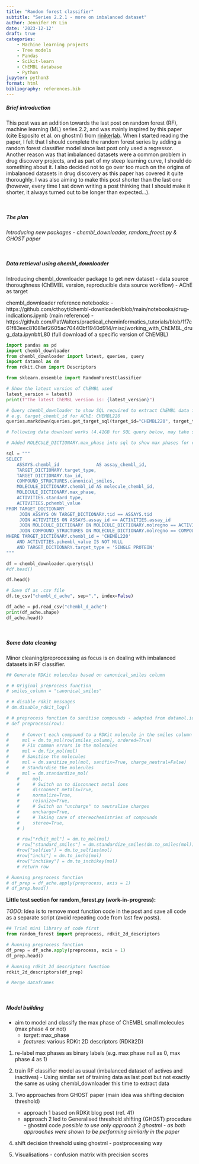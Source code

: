 ```yaml
---
title: "Random forest classifier"
subtitle: "Series 2.2.1 - more on imbalanced dataset"
author: Jennifer HY Lin
date: '2023-12-12'
draft: true
categories: 
    - Machine learning projects
    - Tree models
    - Pandas
    - Scikit-learn
    - ChEMBL database
    - Python
jupyter: python3
format: html
bibliography: references.bib
---
```


##### **Brief introduction**

This post was an addition towards the last post on random forest (RF), machine learning (ML) series 2.2, and was mainly inspired by this paper (cite Esposito et al. on ghostml) from [rinikerlab](https://github.com/rinikerlab). When I started reading the paper, I felt that I should complete the random forest series by adding a random forest classifier model since last post only used a regressor. Another reason was that imbalanced datasets were a common problem in drug discovery projects, and as part of my steep learning curve, I should do something about it. I also decided not to go over too much on the origins of imbalanced datasets in drug discovery as this paper has covered it quite thoroughly. I was also aiming to make this post shorter than the last one (however, every time I sat down writing a post thinking that I should make it shorter, it always turned out to be longer than expected...).

<br>

##### **The plan**

*Introducing new packages - chembl_downloader, random_froest.py & GHOST paper*

<br>

##### **Data retrieval using chembl_downloader**

Introducing chembl_downloader package to get new dataset 
    - data source thoroughness (ChEMBL version, reproducible data source workflow)
    - AChE as target

chembl_downloader reference notebooks:
- https://github.com/cthoyt/chembl-downloader/blob/main/notebooks/drug-indications.ipynb (main reference)
- https://github.com/PatWalters/practical_cheminformatics_tutorials/blob/1f7c61f83eec81081ef2605ac70440bf1940d914/misc/working_with_ChEMBL_drug_data.ipynb#L80 (full download of a specific version of ChEMBL)

```python
import pandas as pd
import chembl_downloader
from chembl_downloader import latest, queries, query
import datamol as dm
from rdkit.Chem import Descriptors

from sklearn.ensemble import RandomForestClassifier
```

```python
# Show the latest version of ChEMBL used
latest_version = latest()
print(f"The latest ChEMBL version is: {latest_version}")
```

```python
# Query chembl_downloader to show SQL required to extract ChEMBL data for a specific protein target
# e.g. target_chembl_id for AChE: CHEMBL220
queries.markdown(queries.get_target_sql(target_id="CHEMBL220", target_type="SINGLE PROTEIN"))
```

```python
# Following data download works (4.41GB for SQL query below, may take several min)

# Added MOLECULE_DICTIONARY.max_phase into sql to show max phases for compounds targeting AChE

sql = """
SELECT
    ASSAYS.chembl_id              AS assay_chembl_id,
    TARGET_DICTIONARY.target_type,
    TARGET_DICTIONARY.tax_id,
    COMPOUND_STRUCTURES.canonical_smiles,
    MOLECULE_DICTIONARY.chembl_id AS molecule_chembl_id,
    MOLECULE_DICTIONARY.max_phase,
    ACTIVITIES.standard_type,
    ACTIVITIES.pchembl_value
FROM TARGET_DICTIONARY
     JOIN ASSAYS ON TARGET_DICTIONARY.tid == ASSAYS.tid
     JOIN ACTIVITIES ON ASSAYS.assay_id == ACTIVITIES.assay_id
     JOIN MOLECULE_DICTIONARY ON MOLECULE_DICTIONARY.molregno == ACTIVITIES.molregno
     JOIN COMPOUND_STRUCTURES ON MOLECULE_DICTIONARY.molregno == COMPOUND_STRUCTURES.molregno
WHERE TARGET_DICTIONARY.chembl_id = 'CHEMBL220'
    AND ACTIVITIES.pchembl_value IS NOT NULL
    AND TARGET_DICTIONARY.target_type = 'SINGLE PROTEIN'
"""

df = chembl_downloader.query(sql)
#df.head()
```

```python
df.head()
```

```python
# Save df as .csv file
df.to_csv("chembl_d_ache", sep=",", index=False)
```

```python
df_ache = pd.read_csv("chembl_d_ache")
print(df_ache.shape)
df_ache.head()
```

<br>

##### **Some data cleaning**

Minor cleaning/preprocessing as focus is on dealing with imbalanced datasets in RF classifier.

```python
## Generate RDKit molecules based on canonical_smiles column

# # Original preprocess function
# smiles_column = "canonical_smiles"

# # disable rdkit messages
# dm.disable_rdkit_log()

# # preprocess function to sanitise compounds - adapted from datamol.io
# def preprocess(row):
        
#     # Convert each compound to a RDKit molecule in the smiles column
#     mol = dm.to_mol(row[smiles_column], ordered=True)
#     # Fix common errors in the molecules
#     mol = dm.fix_mol(mol)
#     # Sanitise the molecules 
#     mol = dm.sanitize_mol(mol, sanifix=True, charge_neutral=False)
#     # Standardise the molecules
#     mol = dm.standardize_mol(
    #     mol,
    #     # Switch on to disconnect metal ions
    #     disconnect_metals=True,
    #     normalize=True,
    #     reionize=True,
    #     # Switch on "uncharge" to neutralise charges
    #     uncharge=True,
    #     # Taking care of stereochemistries of compounds
    #     stereo=True,
    # )

    # row["rdkit_mol"] = dm.to_mol(mol)
    # row["standard_smiles"] = dm.standardize_smiles(dm.to_smiles(mol))
    #row["selfies"] = dm.to_selfies(mol)
    #row["inchi"] = dm.to_inchi(mol)
    #row["inchikey"] = dm.to_inchikey(mol)
    # return row
```

```python
# Running preprocess function
# df_prep = df_ache.apply(preprocess, axis = 1)
# df_prep.head()
```

**Little test section for random_forest.py (work-in-progress):**

*TODO*: Idea is to remove most function code in the post and save all code as a separate script (avoid repeating code from last few posts).

```python
## Trial mini library of code first
from random_forest import preprocess, rdkit_2d_descriptors
```

```python
# Running preprocess function
df_prep = df_ache.apply(preprocess, axis = 1)
df_prep.head()
```

```python
# Running rdkit_2d_descriptors function
rdkit_2d_descriptors(df_prep)
```

```python
# Merge dataframes

```

<br>

##### **Model building**

* aim to model and classify the max phase of ChEMBL small molecules (max phase 4 or not)
    - *target*: max_phase
    - *features*: various RDKit 2D descriptors (RDKit2D)

1. re-label max phases as binary labels (e.g. max phase null as 0, max phase 4 as 1) 

2. train RF classifier model as usual (imbalanced dataset of actives and inactives) - Using similar set of training data as last post but not exactly the same as using chembl_downloader this time to extract data

3. Two approaches from GHOST paper (main idea was shifting decision threshold)
    - approach 1 based on RDKit blog post (ref. 41)
    - approach 2 led to Generalised threshold shifting (GHOST) procedure - ghostml code
    *possible to use only approach 2 ghostml - as both approaches were shown to be performing similarly in the paper*

4. shift decision threshold using ghostml - postprocessing way 

5. Visualisations - confusion matrix with precision scores